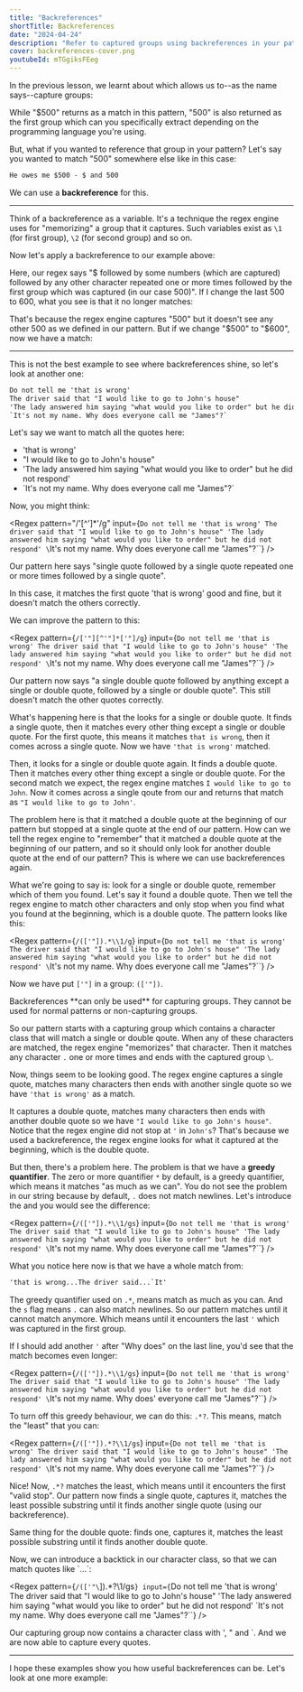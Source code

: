 ```yaml
---
title: "Backreferences"
shortTitle: Backreferences
date: "2024-04-24"
description: "Refer to captured groups using backreferences in your patterns"
cover: backreferences-cover.png
youtubeId: mTGgiksFEeg
---
```


In the previous lesson, we learnt about <CourseLink path='capturing-groups' label='capturing groups' /> which allows us to--as the name says--capture groups:

<Regex pattern="/\$(\d+)/g" input="He owes me $500" />

While "$500" returns as a match in this pattern, "500" is also returned as the first group which can you specifically extract depending on the programming language you're using.

But, what if you wanted to reference that group in your pattern? Let's say you wanted to match "500" somewhere else like in this case:

```txt
He owes me $500 - $ and 500
```

We can use a **backreference** for this.

---

Think of a backreference as a variable. It's a technique the regex engine uses for "memorizing" a group that it captures. Such variables exist as `\1` (for first group), `\2` (for second group) and so on.

Now let's apply a backreference to our example above:

<Regex pattern="/\$(\d+).*\1/g" input="He owes me $500 - $ and 500" />

Here, our regex says "$ followed by some numbers (which are captured) followed by any other character repeated one or more times followed by the first group which was captured (in our case 500)". If I change the last 500 to 600, what you see is that it no longer matches:

<Regex pattern="/\$(\d+).*\1/g" input="He owes me $500 - $ and 600" />

That's because the regex engine captures "500" but it doesn't see any other 500 as we defined in our pattern. But if we change "$500" to "$600", now we have a match:

<Regex pattern="/\$(\d+).*\1/g" input="He owes me $600 - $ and 600" />

---

This is not the best example to see where backreferences shine, so let's look at another one:

```txt
Do not tell me 'that is wrong'
The driver said that "I would like to go to John's house"
'The lady answered him saying "what would you like to order" but he did not respond'
`It's not my name. Why does everyone call me "James"?`
```

Let's say we want to match all the quotes here:
* 'that is wrong'
* "I would like to go to John's house"
* 'The lady answered him saying "what would you like to order" but he did not respond'
* \`It's not my name. Why does everyone call me "James"?\`

Now, you might think:

<Regex pattern="/'[^']*'/g" input={`Do not tell me 'that is wrong'
The driver said that "I would like to go to John's house"
'The lady answered him saying "what would you like to order" but he did not respond'
\`It's not my name. Why does everyone call me "James"?\``} />

Our pattern here says "single quote followed by <CourseLink path='negated-character-class' label='anything except' /> a single quote repeated one or more times followed by a single quote".

In this case, it matches the first quote 'that is wrong' good and fine, but it doesn't match the others correctly.

We can improve the pattern to this:

<Regex pattern={`/['"][^'"]*['"]/g`} input={`Do not tell me 'that is wrong'
The driver said that "I would like to go to John's house"
'The lady answered him saying "what would you like to order" but he did not respond'
\`It's not my name. Why does everyone call me "James"?\``} />

Our pattern now says "a single <CourseLink path='character-class' label='or' /> double quote followed by anything except a single or double quote, followed by a single or double quote". This still doesn't match the other quotes correctly.

What's happening here is that the <CourseLink path='regex-engine' label='regex engine' /> looks for a single or double quote. It finds a single quote, then it matches every other thing except a single or double quote. For the first quote, this means it matches `that is wrong`, then it comes across a single quote. Now we have `'that is wrong'` matched.

Then, it looks for a single or double quote again. It finds a double quote. Then it matches every other thing except a single or double quote. For the second match we expect, the regex engine matches `I would like to go to John`. Now it comes across a single qoute from our <CourseLink path='character-class' label='character class' /> and returns that match as `"I would like to go to John'`.

The problem here is that it matched a double quote at the beginning of our pattern but stopped at a single quote at the end of our pattern. How can we tell the regex engine to "remember" that it matched a double quote at the beginning of our pattern, and so it should only look for another double quote at the end of our pattern? This is where we can use backreferences again.

What we're going to say is: look for a single or double quote, remember which of them you found. Let's say it found a double quote. Then we tell the regex engine to match other characters and only stop when you find what you found at the beginning, which is a double quote. The pattern looks like this:

<Regex pattern={`/(['"]).*\\1/g`} input={`Do not tell me 'that is wrong'
The driver said that "I would like to go to John's house"
'The lady answered him saying "what would you like to order" but he did not respond'
\`It's not my name. Why does everyone call me "James"?\``} />

Now we have put `['"]` in a group: `(['"])`.

<Important>
Backreferences **can only be used** for capturing groups. They cannot be used for normal patterns or non-capturing groups.
</Important>

So our pattern starts with a capturing group which contains a character class that will match a single or double qoute. When any of these characters are matched, the regex engine "memorizes" that character. Then it matches any character `.` one or more times and ends with the captured group `\`.

Now, things seem to be looking good. The regex engine captures a single quote, matches many characters then ends with another single quote so we have `'that is wrong'` as a match.

It captures a double quote, matches many characters then ends with another double quote so we have `"I would like to go John's house"`. Notice that the regex engine did not stop at `'` in `John's`? That's because we used a backreference, the regex engine looks for what it captured at the beginning, which is the double quote.

But then, there's a problem here. The problem is that we have a **greedy quantifier**. The zero or more quantifier `*` by default, is a greedy quantifier, which means it matches "as much as we can". You do not see the problem in our string because by default, `.` does not match newlines. Let's introduce the <CourseLink path='flags' label="newline flag, s" /> and you would see the difference:

<Regex pattern={`/(['"]).*\\1/gs`} input={`Do not tell me 'that is wrong'
The driver said that "I would like to go to John's house"
'The lady answered him saying "what would you like to order" but he did not respond'
\`It's not my name. Why does everyone call me "James"?\``} />

What you notice here now is that we have a whole match from:

```txt
'that is wrong...The driver said...`It'
```

The greedy quantifier used on `.*`, means match as much as you can. And the `s` flag means `.` can also match newlines. So our pattern matches until it cannot match anymore. Which means until it encounters the last `'` which was captured in the first group.

If I should add another `'` after "Why does" on the last line, you'd see that the match becomes even longer:

<Regex pattern={`/(['"]).*\\1/gs`} input={`Do not tell me 'that is wrong'
The driver said that "I would like to go to John's house"
'The lady answered him saying "what would you like to order" but he did not respond'
\`It's not my name. Why does' everyone call me "James"?\``} />

To turn off this greedy behaviour, we can do this: `.*?`. This means, match the "least" that you can:

<Regex pattern={`/(['"]).*?\\1/gs`} input={`Do not tell me 'that is wrong'
The driver said that "I would like to go to John's house"
'The lady answered him saying "what would you like to order" but he did not respond'
\`It's not my name. Why does everyone call me "James"?\``} />

Nice! Now, `.*?` matches the least, which means until it encounters the first "valid stop". Our pattern now finds a single quote, captures it, matches the least possible substring until it finds another single quote (using our backreference).

Same thing for the double quote: finds one, captures it, matches the least possible substring until it finds another double quote.

Now, we can introduce a backtick in our character class, so that we can match quotes like \`...\`:

<Regex pattern={`/(['"\`]).*?\\1/gs`} input={`Do not tell me 'that is wrong'
The driver said that "I would like to go to John's house"
'The lady answered him saying "what would you like to order" but he did not respond'
\`It's not my name. Why does everyone call me "James"?\``} />

Our capturing group now contains a character class with ', " and `. And we are now able to capture every quotes.

---

I hope these examples show you how useful backreferences can be. Let's look at one more example: <CourseLink path='backreferences-repeated-words-example' label="Matching repeated words with backreferences" />